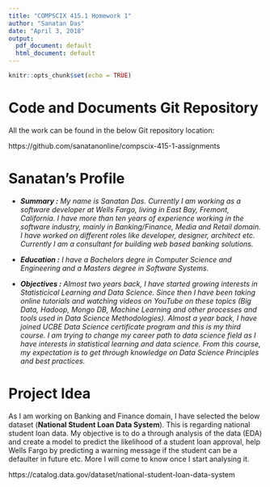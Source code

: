 ```yaml
---
title: "COMPSCIX 415.1 Homework 1"
author: "Sanatan Das"
date: "April 3, 2018"
output:
  pdf_document: default
  html_document: default
---
```


```r
knitr::opts_chunk$set(echo = TRUE)
```

# Code and Documents Git Repository

All the work can be found in the below Git repository location:

https://github.com/sanatanonline/compscix-415-1-assignments

# Sanatan's Profile

* ***Summary :** My name is Sanatan Das. Currently I am working as a software developer at Wells Fargo, living in East Bay, Fremont, California. I have more than ten years of experience working in the software industry, mainly in Banking/Finance, Media and Retail domain. I have worked on different roles like developer, designer, architect etc. Currently I am a consultant for building web based banking solutions.*

* ***Education :** I have a Bachelors degre in Computer Science and Engineering and a Masters degree in Software Systems.*

* ***Objectives :** Almost two years back, I have started growing interests in Statisticical Learning and Data Science. Since then I have been taking online tutorials and watching videos on YouTube on these topics (Big Data, Hadoop, Mongo DB, Machine Learning and other processes and tools used in Data Science Methodologies). Almost a year back, I have joined UCBE Data Science certificate program and this is my third course. I am trying to change my career path to data science field as I have interests in statistical learning and data science. From this course, my expectation is to get through knowledge on Data Science Principles and best practices.*

# Project Idea

As I am working on Banking and Finance domain, I have selected the below dataset (**National Student Loan Data System**). This is regarding national student loan data. My objective is to do a through analysis of the data (EDA) and create a model to predict the likelihood of a student loan approval, help Wells Fargo by predicting a warning message if the student can be a defaulter in future etc. More I will come to know once I start analysing it.

https://catalog.data.gov/dataset/national-student-loan-data-system













